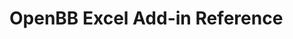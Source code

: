 # OpenBB Excel Add-in Reference


<ul className="grid grid-cols-1 md:grid-cols-2 lg:grid-cols-3 xl:grid-cols-4 gap-4 -ml-6">
<ReferenceCard
    title="LAST"
    description="Get latest data point by providing symbol and field tag."
    url="/excel/reference/last"
    command="true"
/>
<ReferenceCard
    title="HIST"
    description="Get historical data by providing symbol and field tag."
    url="/excel/reference/hist"
    command="true"
/>
<ReferenceCard
        title="calendar"
        description="dividend, split, ipo, earnings"
        url="/excel/reference/calendar"
    />
</ul>
